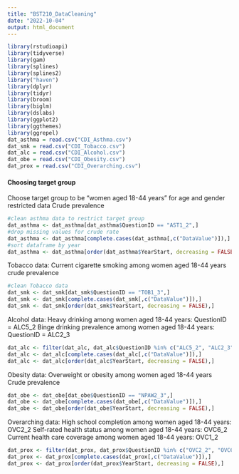 ```yaml
---
title: "BST210_DataCleaning"
date: "2022-10-04"
output: html_document
---
```


```r
library(rstudioapi)
library(tidyverse)
library(gam)
library(splines)
library(splines2)  
library("haven")
library(dplyr)
library(tidyr)
library(broom)
library(biglm)
library(dslabs)
library(ggplot2)
library(ggthemes)
library(ggrepel)
dat_asthma = read.csv("CDI_Asthma.csv")
dat_smk = read.csv("CDI_Tobacco.csv")
dat_alc = read.csv("CDI_Alcohol.csv")
dat_obe = read.csv("CDI_Obesity.csv")
dat_prox = read.csv("CDI_Overarching.csv")
```

#### Choosing target group
Choose target group to be "women aged 18-44 years" for age and gender restricted data
Crude prevalence
```r
#clean asthma data to restrict target group
dat_asthma <- dat_asthma[dat_asthma$QuestionID == "AST1_2",]
#drop missing values for crude rate
dat_asthma <- dat_asthma[complete.cases(dat_asthma[,c("DataValue")]),]
#sort dataframe by year
dat_asthma <- dat_asthma[order(dat_asthma$YearStart, decreasing = FALSE),]
```

Tobacco data: Current cigarette smoking among women aged 18-44 years
crude prevalence
```r
#clean Tobacco data
dat_smk <- dat_smk[dat_smk$QuestionID == "TOB1_3",]
dat_smk <- dat_smk[complete.cases(dat_smk[,c("DataValue")]),]
dat_smk <- dat_smk[order(dat_smk$YearStart, decreasing = FALSE),]
```

Alcohol data: 
Heavy drinking among women aged 18-44 years: QuestionID = ALC5_2
Binge drinking prevalence among women aged 18-44 years: QuestionID = ALC2_3
```r
dat_alc <- filter(dat_alc, dat_alc$QuestionID %in% c("ALC5_2", "ALC2_3"))
dat_alc <- dat_alc[complete.cases(dat_alc[,c("DataValue")]),]
dat_alc <- dat_alc[order(dat_alc$YearStart, decreasing = FALSE),]
```

Obesity data: Overweight or obesity among women aged 18-44 years
Crude prevalence
```r
dat_obe <- dat_obe[dat_obe$QuestionID == "NPAW2_3",]
dat_obe <- dat_obe[complete.cases(dat_obe[,c("DataValue")]),]
dat_obe <- dat_obe[order(dat_obe$YearStart, decreasing = FALSE),]
```

Overarching data: 
High school completion among women aged 18-44 years: OVC2_2
Self-rated health status among women aged 18-44 years: OVC6_2
Current health care coverage among women aged 18-44 years: OVC1_2
```r
dat_prox <- filter(dat_prox, dat_prox$QuestionID %in% c("OVC2_2", "OVC6_2","OVC1_2"))
dat_prox <- dat_prox[complete.cases(dat_prox[,c("DataValue")]),]
dat_prox <- dat_prox[order(dat_prox$YearStart, decreasing = FALSE),]
```



